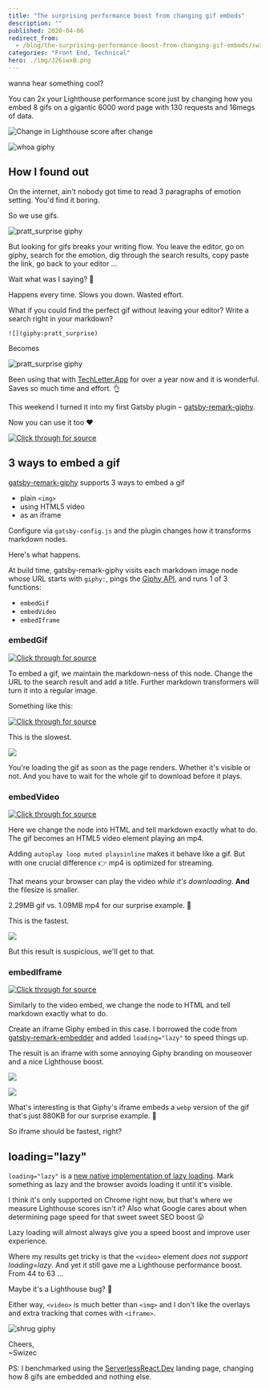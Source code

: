 ```yaml
---
title: "The surprising performance boost from changing gif embeds"
description: ""
published: 2020-04-06
redirect_from:
  - /blog/the-surprising-performance-boost-from-changing-gif-embeds/swizec/9365
categories: "Front End, Technical"
hero: ./img/J26iwxB.png
---
```


wanna hear something cool?

You can 2x your Lighthouse performance score just by changing how you embed 8 gifs on a gigantic 6000 word page with 130 requests and 16megs of data.

![Change in Lighthouse score after change](./img/J26iwxB.png)

![whoa giphy](./img/media-3o6gDPXMNxFhvHdcf6-giphy.gif)

## How I found out

On the internet, ain't nobody got time to read 3 paragraphs of emotion setting. You'd find it boring.

So we use gifs.

![pratt_surprise giphy](./img/media-90F8aUepslB84-giphy.gif)

But looking for gifs breaks your writing flow. You leave the editor, go on giphy, search for the emotion, dig through the search results, copy paste the link, go back to your editor ...

Wait what was I saying? 🤔

Happens every time. Slows you down. Wasted effort.

What if you could find the perfect gif without leaving your editor? Write a search right in your markdown?

`![](giphy:pratt_surprise)`

Becomes

![pratt_surprise giphy](./img/media-90F8aUepslB84-giphy.gif)

Been using that with [TechLetter.App](https://techletter.app) for over a year now and it is wonderful. Saves so much time and effort. 👌

This weekend I turned it into my first Gatsby plugin – [gatsby-remark-giphy](https://github.com/Swizec/gatsby-remark-giphy).

Now you can use it too ❤️

[![Click through for source](./img/techletter.app-screenshot-1586186299871.png)](https://twitter.com/Swizec/status/1246595122197721088)

## 3 ways to embed a gif

[gatsby-remark-giphy](https://github.com/Swizec/gatsby-remark-giphy) supports 3 ways to embed a gif

- plain `<img>`
- using HTML5 video
- as an iframe

Configure via `gatsby-config.js` and the plugin changes how it transforms markdown nodes.

Here's what happens.

At build time, gatsby-remark-giphy visits each markdown image node whose URL starts with `giphy:`, pings the [Giphy API](https://developers.giphy.com/), and runs 1 of 3 functions:

- `embedGif`
- `embedVideo`
- `embedIframe`

### embedGif

[![Click through for source](./img/techletter.app-screenshot-1586186176114.png)](<https://carbon.now.sh/?bg=rgba(255,255,255,1)&t=seti&l=typescript&ds=true&wc=true&wa=true&pv=48px&ph=32px&ln=false&code=function%20embedGif(imageNode%2C%20giphy%3A%20GIFObject)%20%7B%0A%20%20%20%20const%20search%20%3D%20imageNode.url.replace(%2F%5Egiphy%3A%2F%2C%20%22%22)%3B%0A%0A%20%20%20%20imageNode.alt%20%3D%20search%3B%0A%20%20%20%20imageNode.url%20%3D%20giphy.images.downsized_large.url%3B%0A%20%20%20%20imageNode.title%20%3D%20imageNode.title%20%7C%7C%20search%3B%0A%0A%20%20%20%20return%20imageNode%3B%0A%7D>)

To embed a gif, we maintain the markdown-ness of this node. Change the URL to the search result and add a title. Further markdown transformers will turn it into a regular image.

Something like this:

[![Click through for source](./img/techletter.app-screenshot-1586186176604.png)](<https://carbon.now.sh/?bg=rgba(255,255,255,1)&t=seti&l=html&ds=true&wc=true&wa=true&pv=48px&ph=32px&ln=false&code=%3Cimg%20src%3D%22https%3A%2F%2Fmedia.giphy.com%2Fmedia%2F5VKbvrjxpVJCM%2Fgiphy.gif%22%20alt%3D%22search%22%20%2F%3E>)

This is the slowest.

![](./img/9543257d7dd2cbf88a0009844cbe7e2900309101-68747470733a2f2f692e696d6775722e636f6d2f6c6852647169452e706e67.png)

You're loading the gif as soon as the page renders. Whether it's visible or not. And you have to wait for the whole gif to download before it plays.

### embedVideo

[![Click through for source](./img/YNQOHBz.png)](<https://carbon.now.sh/?bg=rgba(255,255,255,1)&t=seti&l=typescript&ds=true&wc=true&wa=true&pv=48px&ph=32px&ln=false&code=function%20embedVideo(imageNode%2C%20giphy%3A%20GIFObject%2C%20embedWidth)%20%7B%0A%20%20%20%20const%20srcHTML%20%3D%20%60%3Csource%20src%3D%24%7Bgiphy.images.looping.mp4%7D%20type%3D%22video%2Fmp4%22%20%2F%3E%60%3B%0A%0A%20%20%20%20imageNode.type%20%3D%20%22html%22%3B%0A%20%20%20%20imageNode.children%20%3D%20undefined%3B%0A%20%20%20%20imageNode.value%20%3D%20%60%3Cvideo%20style%3D%22margin%3A%20auto%20auto%3B%20display%3A%20block%3B%20max-width%3A%20%24%7BembedWidth%7D%22%20autoplay%20loop%20muted%20playsinline%20loading%3D%22lazy%22%3E%0A%20%20%20%20%20%20%20%20%20%20%20%20%24%7BsrcHTML%7D%0A%20%20%20%20%20%20%20%20%3C%2Fvideo%3E%60%3B%0A%0A%20%20%20%20return%20imageNode%3B%0A%7D>)

Here we change the node into HTML and tell markdown exactly what to do. The gif becomes an HTML5 video element playing an mp4.

Adding `autoplay loop muted playsinline` makes it behave like a gif. But with one crucial difference 👉 mp4 is optimized for streaming.

That means your browser can play the video _while it's downloading_. **And** the filesize is smaller.

2.29MB gif vs. 1.09MB mp4 for our surprise example. 🤯

This is the fastest.

![](./img/f04e81be56821573c3b13431282e080864c48c94-68747470733a2f2f692e696d6775722e636f6d2f6e305a32536c562e706e67.png)

But this result is suspicious, we'll get to that.

### embedIframe

[![Click through for source](./img/5W1qqqc.png)](<https://carbon.now.sh/?bg=rgba(255%2C255%2C255%2C1)&t=seti&wt=none&l=typescript&ds=true&dsyoff=20px&dsblur=68px&wc=true&wa=true&pv=48px&ph=32px&ln=false&fl=1&fm=Hack&fs=14px&lh=133%25&si=false&es=2x&wm=false&code=function%2520embedIframe(imageNode%252C%2520giphy%253A%2520GIFObject%252C%2520embedWidth)%2520%257B%250A%2520%2520%2520%2520const%2520responsivePadding%2520%253D%2520Math.round(%250A%2520%2520%2520%2520%2520%2520%2520%2520(Number(giphy.images.original.height)%2520%252F%250A%2520%2520%2520%2520%2520%2520%2520%2520%2520%2520%2520%2520Number(giphy.images.original.width))%2520*%250A%2520%2520%2520%2520%2520%2520%2520%2520%2520%2520%2520%2520Number(embedWidth.replace(%2522%2525%2522%252C%2520%2522%2522))%250A%2520%2520%2520%2520)%253B%250A%250A%2520%2520%2520%2520imageNode.type%2520%253D%2520%2522html%2522%253B%250A%2520%2520%2520%2520imageNode.children%2520%253D%2520undefined%253B%250A%2520%2520%2520%2520imageNode.value%2520%253D%2520%2560%253Cdiv%2520style%253D%2522width%253A%2524%257BembedWidth%257D%253Bheight%253A0%253Bpadding-bottom%253A%2524%257BresponsivePadding%257D%2525%253Bposition%253Arelative%253Bmargin%253A%25200%2520auto%2522%253E%253Ciframe%2520src%253D%2522%2524%257Bgiphy.embed_url%257D%2522%2520width%253D%2522100%2525%2522%2520height%253D%2522100%2525%2522%2520style%253D%2522position%253Aabsolute%2522%2520frameborder%253D%25220%2522%2520class%253D%2522giphy-embed%2522%2520allowfullscreen%2520loading%253D%2522lazy%2522%253E%253C%252Fiframe%253E%253C%252Fdiv%253E%2560%253B%250A%250A%2520%2520%2520%2520return%2520imageNode%253B%250A%257D%250A>)

Similarly to the video embed, we change the node to HTML and tell markdown exactly what to do.

Create an iframe Giphy embed in this case. I borrowed the code from [gatsby-remark-embedder](https://github.com/MichaelDeBoey/gatsby-remark-embedder) and added `loading="lazy"` to speed things up.

The result is an iframe with some annoying Giphy branding on mouseover and a nice Lighthouse boost.

![](./img/c1QcNNs.png)

![](./img/8719b20c378309194a227a90f89c1788112c1a16-68747470733a2f2f692e696d6775722e636f6d2f514935426152702e706e67.png)

What's interesting is that Giphy's iframe embeds a `webp` version of the gif that's just 880KB for our surprise example. 🤨

So iframe should be fastest, right?

## loading="lazy"

`loading="lazy"` is a [new native implementation of lazy loading](https://addyosmani.com/blog/lazy-loading/). Mark something as lazy and the browser avoids loading it until it's visible.

I think it's only supported on Chrome right now, but that's where we measure Lighthouse scores isn't it? Also what Google cares about when determining page speed for that sweet sweet SEO boost 😛

Lazy loading will almost always give you a speed boost and improve user experience.

Where my results get tricky is that the `<video>` element _does not support loading=lazy_. And yet it still gave me a Lighthouse performance boost. From 44 to 63 ...

Maybe it's a Lighthouse bug? 🤔

Either way, `<video>` is much better than `<img>` and I don't like the overlays and extra tracking that comes with `<iframe>`.

![shrug giphy](./img/media-JRhS6WoswF8FxE0g2R-giphy.gif)

Cheers,  
~Swizec

PS: I benchmarked using the [ServerlessReact.Dev](https://serverlessreact.dev) landing page, changing how 8 gifs are embedded and nothing else.
